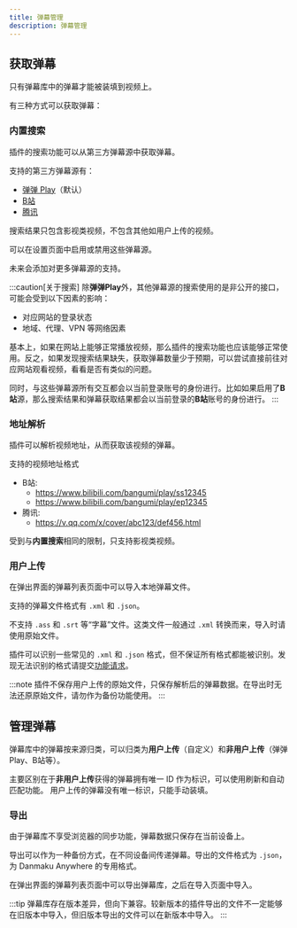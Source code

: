 ```yaml
---
title: 弹幕管理
description: 弹幕管理
---
```


## 获取弹幕

只有弹幕库中的弹幕才能被装填到视频上。

有三种方式可以获取弹幕：

### 内置搜索

插件的搜索功能可以从第三方弹幕源中获取弹幕。

支持的第三方弹幕源有：

- [弹弹 Play](https://www.dandanplay.com/)（默认）
- [B站](https://www.bilibili.com/)
- [腾讯](https://v.qq.com/)

搜索结果只包含影视类视频，不包含其他如用户上传的视频。

可以在设置页面中启用或禁用这些弹幕源。

未来会添加对更多弹幕源的支持。

:::caution[关于搜索]
除**弹弹Play**外，其他弹幕源的搜索使用的是非公开的接口，可能会受到以下因素的影响：
- 对应网站的登录状态
- 地域、代理、VPN 等网络因素

基本上，如果在网站上能够正常播放视频，那么插件的搜索功能也应该能够正常使用。反之，如果发现搜索结果缺失，获取弹幕数量少于预期，可以尝试直接前往对应网站观看视频，看看是否有类似的问题。

同时，与这些弹幕源所有交互都会以当前登录账号的身份进行。比如如果启用了**B站**源，那么搜索结果和弹幕获取结果都会以当前登录的**B站**账号的身份进行。
:::

### 地址解析

插件可以解析视频地址，从而获取该视频的弹幕。

支持的视频地址格式
- B站:
  - https://www.bilibili.com/bangumi/play/ss12345
  - https://www.bilibili.com/bangumi/play/ep12345
- 腾讯:
  - https://v.qq.com/x/cover/abc123/def456.html

受到与**内置搜索**相同的限制，只支持影视类视频。


### 用户上传

在弹出界面的弹幕列表页面中可以导入本地弹幕文件。

支持的弹幕文件格式有 `.xml` 和 `.json`。

不支持 `.ass` 和 `.srt` 等“字幕”文件。这类文件一般通过 `.xml` 转换而来，导入时请使用原始文件。

插件可以识别一些常见的 `.xml` 和 `.json` 格式，但不保证所有格式都能被识别。发现无法识别的格式请提交[功能请求](https://github.com/Mr-Quin/danmaku-anywhere/issues/new)。

:::note
插件不保存用户上传的原始文件，只保存解析后的弹幕数据。在导出时无法还原原始文件，请勿作为备份功能使用。
:::

## 管理弹幕

弹幕库中的弹幕按来源归类，可以归类为**用户上传**（自定义）和**非用户上传**（弹弹Play、B站等）。

主要区别在于**非用户上传**获得的弹幕拥有唯一 ID 作为标识，可以使用刷新和自动匹配功能。
用户上传的弹幕没有唯一标识，只能手动装填。

### 导出

由于弹幕库不享受浏览器的同步功能，弹幕数据只保存在当前设备上。

导出可以作为一种备份方式，在不同设备间传递弹幕。导出的文件格式为 `.json`，为 Danmaku Anywhere 的专用格式。

在弹出界面的弹幕列表页面中可以导出弹幕库，之后在导入页面中导入。

:::tip
弹幕库存在版本差异，但向下兼容。较新版本的插件导出的文件不一定能够在旧版本中导入，但旧版本导出的文件可以在新版本中导入。
:::
